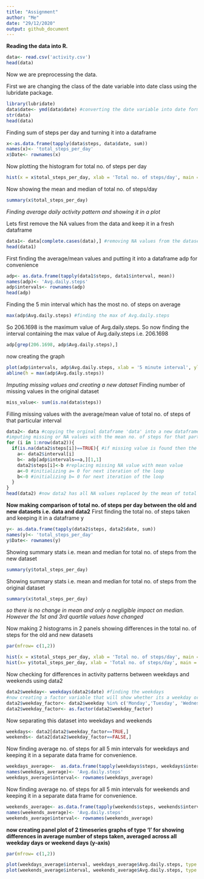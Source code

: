 ```yaml
---
title: "Assignment"
author: "Me"
date: "29/12/2020"
output: github_document
---
```


**Reading the data into R.**
```r
data<- read.csv('activity.csv')
head(data)
```

Now we are preprocessing the data. 

First we are changing the class of the date variable
into date class using the lubridate package.

```r
library(lubridate)
data$date<- ymd(data$date) #converting the date variable into date format
str(data)
head(data)
```

Finding sum of steps per day and turning it into a dataframe

```r
x<-as.data.frame(tapply(data$steps, data$date, sum)) 
names(x)<- 'total_steps_per_day'
x$Date<- rownames(x)
```

Now plotting the histogram for total no. of steps per day

```r
hist(x = x$total_steps_per_day, xlab = 'Total no. of steps/day', main = 'Histogram for total no. of steps per day', col = x$total_steps_per_day )
```

Now showing the mean and median of total no. of steps/day

```r
summary(x$total_steps_per_day)
```

*Finding average daily activity pattern and showing it in a plot*

Lets first remove the NA values from the data and keep it in a fresh dataframe

```r

data1<- data[complete.cases(data),] #removing NA values from the dataset and assigning it to new dataset 
head(data1)
```

First finding the average/mean values and putting it into a dataframe adp for convenience

```r
adp<- as.data.frame(tapply(data1$steps, data1$interval, mean))
names(adp)<- 'Avg.daily.steps'
adp$intervals<- rownames(adp)
head(adp)
```

Finding the 5 min interval which has the most no. of steps on average

```r
max(adp$Avg.daily.steps) #finding the max of Avg.daily.steps
```

So 206.1698 is the maximum value of Avg.daily.steps. So now finding the interval containing the max value of Avg.daily.steps i.e. 206.1698

```r
adp[grep(206.1698, adp$Avg.daily.steps),]
```

now creating the graph

```r
plot(adp$intervals, adp$Avg.daily.steps, xlab = '5 minute interval', ylab = 'average number of steps taken', type = 'l', main = 'Average daily pattern', sub = 'interval 835 on average across all days has the most number of steps')
abline(h = max(adp$Avg.daily.steps))
```

*Imputing missing values and creating a new dataset*
Finding number of missing values in the original dataset

```r
miss_value<- sum(is.na(data$steps))
```

Filling missing values with the average/mean value of total no. of steps of that particular interval

```r
data2<- data #copying the orginal dataframe 'data' into a new dataframe called 'data2'
#imputing missing or NA values with the mean no. of steps for that particular interval
for (i in 1:nrow(data2)){
  if(is.na(data2$steps[i])==TRUE){ #if missing value is found then the imputation is #done
    a<- data2$interval[i]
    b<- adp[adp$intervals==a,][1,1]
    data2$steps[i]<-b #replacing missing NA value with mean value
    a<-0 #initializing a= 0 for next iteration of the loop
    b<-0 #initializing b= 0 for next iteration of the loop
  }
}
head(data2) #now data2 has all NA values replaced by the mean of total no. of steps for that particular interval
```

**Now making comparison of total no. of steps per day between the old and new datasets i.e. data and data2**
First finding the total no. of steps taken and keeping it in a dataframe y

```r
y<- as.data.frame(tapply(data2$steps, data2$date, sum)) 
names(y)<- 'total_steps_per_day'
y$Date<- rownames(y)
```

Showing summary stats i.e. mean and median for total no. of steps from the new dataset
```r
summary(y$total_steps_per_day)
```

Showing summary stats i.e. mean and median for total no. of steps from the original dataset

```r
summary(x$total_steps_per_day)
```

*so there is no change in mean and only a negligible impact on median. However the 1st and 3rd quartile values have changed*

Now making 2 histograms in 2 panels showing differences in the total no. of steps for the old and new datasets

```r
par(mfrow= c(1,2))

hist(x = x$total_steps_per_day, xlab = 'Total no. of steps/day', main = 'original data with missing values', col = x$total_steps_per_day )
hist(x= y$total_steps_per_day, xlab = 'Total no. of steps/day', main = 'new dataset with imputed missing values', col = y$total_steps_per_day)
```

Now checking for differences in activity patterns between weekdays and weekends using data2

```r
data2$weekday<- weekdays(data2$date) #finding the weekdays 
#now creating a factor variable that will show whether its a weekday or weekend
data2$weekday_factor<- data2$weekday %in% c('Monday','Tuesday', 'Wednesday','Thursday','Friday')
data2$weekday_factor<- as.factor(data2$weekday_factor)
```

Now separating this dataset into weekdays and weekends

```r
weekdays<- data2[data2$weekday_factor==TRUE,]
weekends<- data2[data2$weekday_factor==FALSE,]
```

Now finding average no. of steps for all 5 min intervals for weekdays and keeping it in a separate data frame for convenience.

```r
weekdays_average<-  as.data.frame(tapply(weekdays$steps, weekdays$interval, mean))
names(weekdays_average)<- 'Avg.daily.steps'
weekdays_average$interval<- rownames(weekdays_average)

```

Now finding average no. of steps for all 5 min intervals for weekends and keeping it in a separate data frame for convenience.

```r
weekends_average<- as.data.frame(tapply(weekends$steps, weekends$interval, mean))
names(weekends_average)<- 'Avg.daily.steps'
weekends_average$interval<- rownames(weekends_average)
```

**now creating panel plot of 2 timeseries graphs of type 'l' for showing differences in average number of steps taken, averaged across all weekday days or weekend days (y-axis)**

```r
par(mfrow= c(1,2))

plot(weekdays_average$interval, weekdays_average$Avg.daily.steps, type = 'l', xlab = '5 min intervals', ylab = 'average no. of steps', col= weekdays_average$Avg.daily.steps, main = 'weekdays')
plot(weekends_average$interval, weekends_average$Avg.daily.steps, type = 'l', xlab = '5 min intervals', ylab = 'average no. of steps', col= weekdays_average$Avg.daily.steps, main= 'weekends')
```










